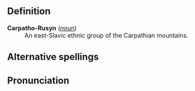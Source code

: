 ==Definition==
;'''Carpatho-Rusyn''' (''[[noun]]'')
: An east-Slavic ethnic group of the Carpathian mountains.
==Alternative spellings==
==Pronunciation==